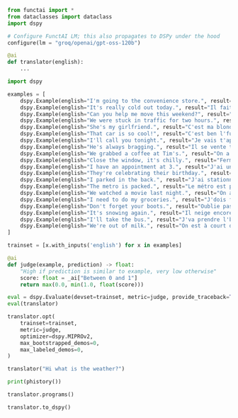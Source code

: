 
```python
from functai import *
from dataclasses import dataclass
import dspy

# Configure FunctAI LM; this also propagates to DSPy under the hood
configure(lm = "groq/openai/gpt-oss-120b")

@ai
def translator(english):
    ...
```

```python
import dspy

examples = [
    dspy.Example(english="I'm going to the convenience store.", result="Je m'en vais au dépanneur."),
    dspy.Example(english="It's really cold out today.", result="Il fait frette en maudit aujourd'hui."),
    dspy.Example(english="Can you help me move this weekend?", result="Tu peux m'aider à déménager ce weekend?"),
    dspy.Example(english="We were stuck in traffic for two hours.", result="On était pognés dans le trafic pendant deux heures."),
    dspy.Example(english="She's my girlfriend.", result="C'est ma blonde."),
    dspy.Example(english="That car is so cool!", result="C'est ben l'fun ce char-là!"),
    dspy.Example(english="I'll call you tonight.", result="Je vais t'appeler ce soir."),
    dspy.Example(english="He's always bragging.", result="Il se vente tout l'temps."),
    dspy.Example(english="We grabbed a coffee at Tim's.", result="On a pris un café au Tim."),
    dspy.Example(english="Close the window, it's chilly.", result="Ferme la fenêtre, y fait frette."),
    dspy.Example(english="I have an appointment at 3.", result="J'ai un rendez-vous à trois heures."),
    dspy.Example(english="They're celebrating their birthday.", result="Ils fêtent leur fête."),
    dspy.Example(english="I parked in the back.", result="J'ai stationné dans l'fond."),
    dspy.Example(english="The metro is packed.", result="Le métro est plein à craquer."),
    dspy.Example(english="We watched a movie last night.", result="On a écouté un film hier soir."),
    dspy.Example(english="I need to do my groceries.", result="J'dois faire mon épicerie."),
    dspy.Example(english="Don't forget your boots.", result="Oublie pas tes bottes."),
    dspy.Example(english="It's snowing again.", result="Il neige encore."),
    dspy.Example(english="I'll take the bus.", result="J'va prendre l'bus."),
    dspy.Example(english="We're out of milk.", result="On est à court de lait."),
]

trainset = [x.with_inputs('english') for x in examples]
```

```python
@ai
def judge(example, prediction) -> float:
    "High if prediction is similar to example, very low otherwise"
    score: float = _ai["Between 0 and 1"]
    return max(0.0, min(1.0, float(score)))
```

```python
eval = dspy.Evaluate(devset=trainset, metric=judge, provide_traceback=True, num_threads=4)
eval(translator)
```

```python

translator.opt(
    trainset=trainset,
    metric=judge,
    optimizer=dspy.MIPROv2,
    max_bootstrapped_demos=0,
    max_labeled_demos=0,
)

```

 

```python
translator("Hi what is the weather?")
```


```python
print(phistory())
```



```python
translator.programs()
```


```python
translator.to_dspy()
```